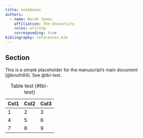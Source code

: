 ```yaml
---
title: notebooks
authors:
  - name: Norah Jones
    affiliation: The University
    roles: writing
    corresponding: true
bibliography: references.bib
---
```


## Section

This is a simple placeholder for the manuscript's main document [@knuth84]. See @tbl-test.

| Col1 | Col2 | Col3 |
|------|------|------|
| 1    | 2    | 3    |
| 4    | 5    | 6    |
| 7    | 8    | 9    |

: Table test {#tbl-test}